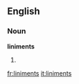 ==English==

===Noun===
'''liniments'''

# {{plural of|[[liniment]]}}

[[fr:liniments]]
[[it:liniments]]